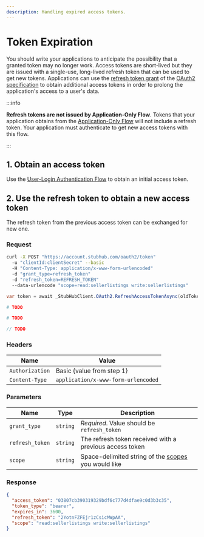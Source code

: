 ```yaml
---
description: Handling expired access tokens.
---
```


# Token Expiration


You should write your applications to anticipate the possibility that a granted
token may no longer work. Access tokens are short-lived but they are issued with
a single-use, long-lived refresh token that can be used to get new tokens.
Applications can use the [refresh token grant][refreshtoken]  of the
[OAuth2 specification][oauth2] to obtain additional access tokens in order to
prolong the application's access to a user's data.

[oauth2]: http://oauth.net/2/
[refreshtoken]: http://tools.ietf.org/html/rfc6749#section-6

:::info

**Refresh tokens are not issued by Application-Only Flow**. Tokens that your
application obtains from the [Application-Only Flow](./application-only-authentication-flow.mdx)
will not include a refresh token. Your application must authenticate to get new
access tokens with this flow.

:::

## 1. Obtain an access token

Use the [User-Login Authentication Flow](./user-login-authentication-flow.mdx)
to obtain an initial access token.

## 2. Use the refresh token to obtain a new access token

The refresh token from the previous access token can be exchanged for new one.

### Request

<Tabs>
  <TabItem value="curl" label="curl" default>

```bash
curl -X POST "https://account.stubhub.com/oauth2/token"
  -u "clientId:clientSecret" --basic
  -H "Content-Type: application/x-www-form-urlencoded"
  -d "grant_type=refresh_token"
  -d "refresh_token=REFRESH_TOKEN"
  --data-urlencode "scope=read:sellerlistings write:sellerlistings"
```

  </TabItem>
  <TabItem value="csharp" label="C#">

```csharp
var token = await _StubHubClient.OAuth2.RefreshAccessTokenAsync(oldToken);
```

  </TabItem>
  <TabItem value="ruby" label="Ruby">

```ruby
# TODO
```

  </TabItem>

  <TabItem value="python" label="Python">

```python
# TODO
```

  </TabItem>

  <TabItem value="php" label="PHP">

```php
// TODO
```

  </TabItem>
</Tabs>

### Headers

| **Name** | **Value** |
| -------- | --------- |
| `Authorization` | Basic {value from step 1} |
| `Content-Type` | `application/x-www-form-urlencoded` |

### Parameters

| **Name** | **Type** | **Description** |
| -------- | -------- | --------------- |
| `grant_type` | `string` | *Required*. Value should be `refresh_token` |
| `refresh_token` | `string` | The refresh token received with a previous access token |
| `scope` | `string` | Space-delimited string of the [scopes](./scopes.md) you would like |

### Response

```json
{
  "access_token": "03807cb390319329bdf6c777d4dfae9c0d3b3c35",
  "token_type": "bearer",
  "expires_in": 3600,
  "refresh_token": "2YotnFZFEjr1zCsicMWpAA",
  "scope": "read:sellerlistings write:sellerlistings"
}
```

